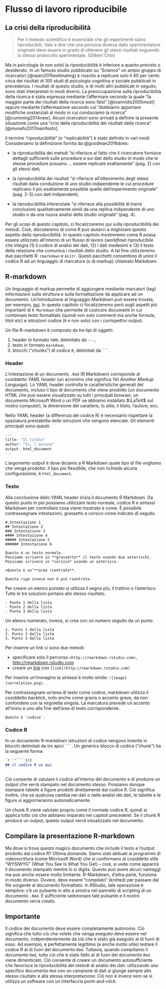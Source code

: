 # Flusso di lavoro riproducibile 

## La crisi della riproducibilità 

> Per il metodo scientifico è essenziale che gli esperimenti siano riproducibili. Vale a dire che una persona diversa dallo sperimentatore originale deve essere in grado di ottenere gli stessi risultati seguendo lo stesso protocollo sperimentale. (Gilbert Chin)

Ma in psicologia (e non solo) la riproducibilità è inferiore a quanto previsto o desiderato. In un famoso studio pubblicato su “Science” un ampio gruppo di ricercatori [@open2015estimating] è riuscito a replicare solo il 40 per cento circa dei risultati di 100 studi di psicologia cognitiva e sociale pubblicati in precedenza. I risultati di questo studio, e di molti altri pubblicati in seguito, sono stati interpretati in modi diversi. La preoccupazione sulla riproducibilità della ricerca è stata espressa mediante  l'affermare secondo la quale "la maggior parte dei risultati della ricerca sono falsi" [@ioannidis2005most] oppure mediante l'affermazione secondo cui "dobbiamo apportare modifiche sostanziali al modo in cui conduciamo la ricerca" [@cumming2014new]. Alcuni ricercatori sono arrivati a definire la presente situazione come una "crisi della riproducibilità dei risultati della ricerca" [@munafo2017manifesto].

Il termine "riproducibilità" (o "replicabilità") è stato definito in vari modi. Consideriamo la definizione fornita da @goodman2016does:

- la riproducibilità dei metodi "si riferisce al fatto che il ricercatore fornisce  dettagli sufficienti sulle procedure e sui dati dello studio in modo che le stesse procedure possano ... essere replicate esattamente" (pag. 2) con gli stessi dati;

- la riproducibilità dei risultati "si riferisce all'ottenimento degli stessi risultati dalla conduzione di uno studio indipendente le cui procedure replicano il più esattamente possibile quelle dell'esperimento originale" (pag. 2-3) con dati indipendenti;

- la riproducibilità inferenziale "si riferisce alla possibilità di trarre conclusioni qualitativamente simili da una replica indipendente di uno studio o da una nuova analisi dello studio originale" (pag. 4).

Per gli scopi di questo capitolo, ci focalizzeremo qui sulla riproducibilità dei metodi. Cioè, discuteremo di come R può aiutarci a migliorare questo aspetto della riproducibilità. In questo capitolo mostreremo come R possa essere utilizzato all'interno di un flusso di lavoro (_workflow_) riproducibile che integra (1) il codice di analisi dei dati, (2) i dati medesimi e (3) il testo della relazione che comunica i risultati dello studio. A tal fine utilizzeremo due pacchetti R: `rmarkdown` e `knitr`. Questi pacchetti  consentono di unire il codice R ad un linguaggio di marcatura (o di markup) chiamato Markdown. 

## R-markdown

Un linguaggio di markup permette di aggiungere mediante marcatori (tag) informazioni sulla struttura e sulla formattazione da applicare ad un documento. Un'introduzione al linguaggio Markdown può essere trovata, per esempio, [qui](https://rmarkdown.rstudio.com/authoring_pandoc_markdown.html). In questo capitolo  ci focalizzeremo però sugli aspetti più importanti di `R Markdown` che permette di costruire documenti in cui combinare testo formattato (quindi non solo commenti ma anche formule, titoli etc) e istruzioni codice (`R` e non solo) con i corrispettivi output. 

Un file R-markdown è composto da tre tipi di oggetti: 

1. header in formato `YAML` delimitato da `---`,
3. testo in formato `markdown`,
2. blocchi ("chunks") di codice `R`, delimitati da ` ``` `.

### Header

L'intestazione di un documento `.Rmd` (R Markdown) corrisponde al cosiddetto _YAML header_ (un acronimo che significa _Yet Another Markup Language_). Lo YAML header controlla le caratteristiche generali del documento, incluso il tipo di documento che viene prodotto (un documento HTML che può essere visualizzato su tutti i principali browser, un documento Microsoft Word o un PDF se abbiamo installato $\LaTeX$ sul nostro computer), la dimensione del carattere, lo stile, il titolo, l'autore, ecc.

Nello YAML header (a differenza del codice R) è necessario rispettare la spaziatura prestabilita delle istruzioni che vengono elencate. Gli elementi principali sono questi:

```r
---
title: "Il titolo"
author: "Tu, l'autore"
output: html_document
---
```

L'argomento output è dove diciamo a R Markdown quale tipo di file vogliamo che venga prodotto. Il tipo più flessibile, che non richiede alcuna configurazione, è `html_document`.

### Testo 

Alla conclusione dello YAML header inizia il documento R Markdown. Da questo punto in poi possiamo utilizzare testo normale, codice R e sintassi Markdown per controllare cosa viene mostrato e come. È possibile contrassegnare intestazioni, grassetto e corsivo come indicato di seguito.

```
# Intestazione 1
## Intestazione 2
### Intestazione 3
#### Intestazione 4
##### Intestazione 5
###### Intestazione 6

Questo è un testo normale.
Possiamo scrivere in **grassetto** il testo usando due asterischi.
Possiamo scrivere in *corsivo* usando un asterisco.

>Questa è un’**area rientrata**.

Questa riga invece non è più rientrata.
```

Per creare un elenco puntato si utilizza il segno più, il trattino o l’asterisco. Tutte le tre soluzioni portano allo stesso risultato.

```
- Punto 1 della lista
- Punto 2 della lista
- Punto 3 della lista
```

Un elenco numerato, invece, si crea con un numero seguito da un punto.

```
1. Punto 1 della lista
2. Punto 2 della lista
3. Punto 3 della lista
```

Per inserire un link ci sono due metodi: \

- specificare solo il percorso `<http://rmarkdown.rstudio.com>`, <http://rmarkdown.rstudio.com>\
- creare un [link](http://rmarkdown.rstudio.com) con `[link](http://rmarkdown.rstudio.com)`\

Per inserire un'immagine la sintassi è molto simile: `![image](correlation.png)`. 

Per contrassegnare un'area di testo come codice, markdown utilizza il cosiddetto backtick, noto anche come gravis o accento grave, da non confondere con la virgoletta singola. La marcatura prevede un accento all'inizio e uno alla fine dell'area di testo corrispondente.

```
Questo è `codice`.
```

### Codice R 

In un documento R-markdown istruzioni di codice vengono inserite in blocchi delimitati da tre apici ` ``` `. Un generico blocco di codice ("chunk") ha la seguente forma:

````markdown
`r ''````{r}
## il codice R va qui
```
````

Ciò consente di valutare il codice all'interno del documento e di produrre un output che verrà stampato nel documento stesso. Possiamo dunque stampare tabelle e figure prodotti direttamente dal codice R. Ciò significa inoltre, che se qualcosa cambia nei dati o nelle analisi dei dati, le tabelle e le figure si aggiorneranno automaticamente.

Un chunk R viene valutato proprio come il normale codice R, quindi si applica tutto ciò che abbiamo imparato nei capitoli precedenti. Se il chunk R produce un output, questo output verrà visualizzato nel documento.

## Compilare la presentazione R-markdown 

Ma dove si trova questo magico documento che include il testo e l'output prodotto dal codice R? Ottima domanda. Siamo stati abituati ai programmi di videoscrittura (come Microsoft Word) che si conformano al cosiddetto stile "WYSIWYG" (What You See Is What You Get) -- cioè, si vede come apparirà il documento stampato mentre lo si digita. Questo può avere alcuni vantaggi ma può anche essere molto limitante. R-Markdown, d'altra parte, funziona in modo diverso. Ovvero, deve essere "compilato" (knitted) per passare dal file sorgente al documento formattato. In RStudio, tale operazione è semplice: c'è un pulsante in alto a sinistra nel pannello di scripting di un documento `.Rmd`. È sufficiente selezionare tale pulsante e il nostro documento verrà creato.

## Importante {-}

Il codice del documento deve essere completamente autonomo. Ciò significa che tutto ciò che volete che venga eseguito deve essere nel documento, indipendentemente da ciò che è stato già eseguito al di fuori di esso. Ad esempio, è perfettamente legittimo (e anche molto utile) testare il codice R al di fuori del documento `Rmd`. Tuttavia, quando compiliamo il documento `Rmd`, tutto ciò che è stato fatto al di fuori del documento `Rmd` viene dimenticato. Ciò consente di creare un documento autosufficiente che favorisce la riproducibilità dei metodi di analisi dei dati: utilizzando uno specifico documento `Rmd` con un campione di dati si giunge sempre allo stesso risultato e alla stessa interpretazione. Ciò non è invece vero se si utilizza un software con un interfaccia point-and-click.


